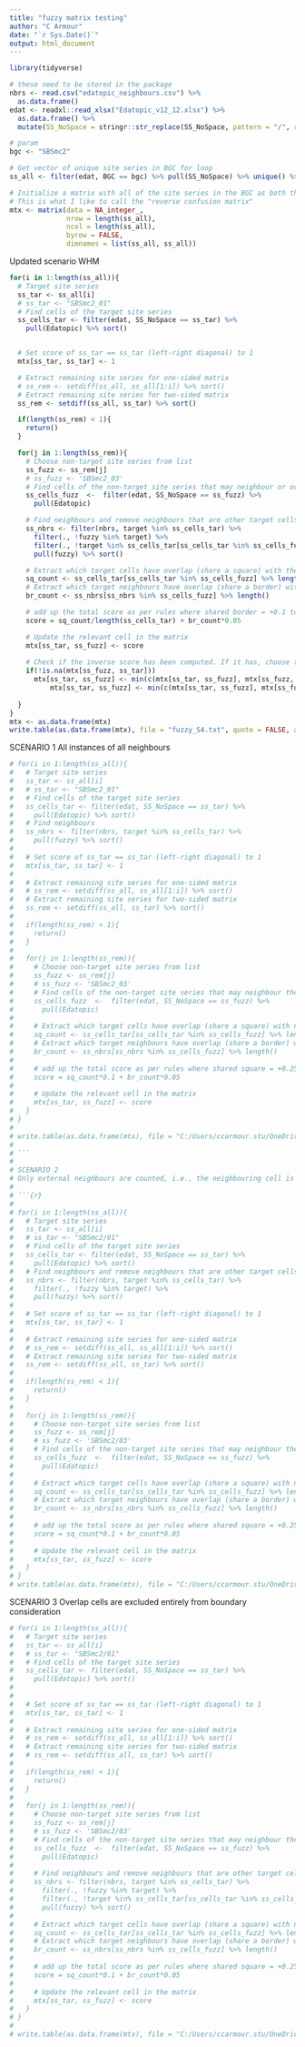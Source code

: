 ```yaml
---
title: "fuzzy matrix testing"
author: "C Armour"
date: "`r Sys.Date()`"
output: html_document
---
```


```r
library(tidyverse)
```

```r

# these need to be stored in the package
nbrs <- read.csv("edatopic_neighbours.csv") %>%
  as.data.frame()
edat <- readxl::read_xlsx("Edatopic_v12_12.xlsx") %>%
  as.data.frame() %>%
  mutate(SS_NoSpace = stringr::str_replace(SS_NoSpace, pattern = "/", replacement = "_"))

# param
bgc <- "SBSmc2"

# Get vector of unique site series in BGC for loop
ss_all <- filter(edat, BGC == bgc) %>% pull(SS_NoSpace) %>% unique() %>% sort()

# Initialize a matrix with all of the site series in the BGC as both the row names and column names.
# This is what I like to call the "reverse confusion matrix"
mtx <- matrix(data = NA_integer_,
              nrow = length(ss_all),
              ncol = length(ss_all),
              byrow = FALSE,
              dimnames = list(ss_all, ss_all))

```

Updated scenario WHM
```r
for(i in 1:length(ss_all)){
  # Target site series
  ss_tar <- ss_all[i]
  # ss_tar <- "SBSmc2_01"
  # Find cells of the target site series
  ss_cells_tar <- filter(edat, SS_NoSpace == ss_tar) %>%
    pull(Edatopic) %>% sort()


  # Set score of ss_tar == ss_tar (left-right diagonal) to 1
  mtx[ss_tar, ss_tar] <- 1

  # Extract remaining site series for one-sided matrix
  # ss_rem <- setdiff(ss_all, ss_all[1:i]) %>% sort()
  # Extract remaining site series for two-sided matrix
  ss_rem <- setdiff(ss_all, ss_tar) %>% sort()

  if(length(ss_rem) < 1){
    return()
  }

  for(j in 1:length(ss_rem)){
    # Choose non-target site series from list
    ss_fuzz <- ss_rem[j]
    # ss_fuzz <- 'SBSmc2_03'
    # Find cells of the non-target site series that may neighbour or overlap the target site series
    ss_cells_fuzz  <-  filter(edat, SS_NoSpace == ss_fuzz) %>%
      pull(Edatopic)

    # Find neighbours and remove neighbours that are other target cells AND remove the neighbours of target cells that overlap with the fuzzy cells
    ss_nbrs <- filter(nbrs, target %in% ss_cells_tar) %>%
      filter(., !fuzzy %in% target) %>%
      filter(., !target %in% ss_cells_tar[ss_cells_tar %in% ss_cells_fuzz]) %>%
      pull(fuzzy) %>% sort()

    # Extract which target cells have overlap (share a square) with the non-target cells
    sq_count <- ss_cells_tar[ss_cells_tar %in% ss_cells_fuzz] %>% length()
    # Extract which target neighbours have overlap (share a border) with non-target cells
    br_count <- ss_nbrs[ss_nbrs %in% ss_cells_fuzz] %>% length()

    # add up the total score as per rules where shared border = +0.1 to score and shared cells = proportion of shared area
    score = sq_count/length(ss_cells_tar) + br_count*0.05

    # Update the relevant cell in the matrix
    mtx[ss_tar, ss_fuzz] <- score
    
    # Check if the inverse score has been computed. If it has, choose the smaller of the two values and update the score for both.
    if(!is.na(mtx[ss_fuzz, ss_tar]))
      mtx[ss_tar, ss_fuzz] <- min(c(mtx[ss_tar, ss_fuzz], mtx[ss_fuzz, ss_tar]), na.rm = T)
          mtx[ss_tar, ss_fuzz] <- min(c(mtx[ss_tar, ss_fuzz], mtx[ss_fuzz, ss_tar]), na.rm = T)
    
  }
}
mtx <- as.data.frame(mtx)
write.table(as.data.frame(mtx), file = "fuzzy_S4.txt", quote = FALSE, append = FALSE)
```

SCENARIO 1
All instances of all neighbours

```r
# for(i in 1:length(ss_all)){
#   # Target site series
#   ss_tar <- ss_all[i]
#   # ss_tar <- "SBSmc2_01"
#   # Find cells of the target site series
#   ss_cells_tar <- filter(edat, SS_NoSpace == ss_tar) %>%
#     pull(Edatopic) %>% sort()
#   # Find neighbours
#   ss_nbrs <- filter(nbrs, target %in% ss_cells_tar) %>%
#     pull(fuzzy) %>% sort()
# 
#   # Set score of ss_tar == ss_tar (left-right diagonal) to 1
#   mtx[ss_tar, ss_tar] <- 1
# 
#   # Extract remaining site series for one-sided matrix
#   # ss_rem <- setdiff(ss_all, ss_all[1:i]) %>% sort()
#   # Extract remaining site series for two-sided matrix
#   ss_rem <- setdiff(ss_all, ss_tar) %>% sort()
# 
#   if(length(ss_rem) < 1){
#     return()
#   }
# 
#   for(j in 1:length(ss_rem)){
#     # Choose non-target site series from list
#     ss_fuzz <- ss_rem[j]
#     # ss_fuzz <- 'SBSmc2_03'
#     # Find cells of the non-target site series that may neighbour the target site series
#     ss_cells_fuzz  <-  filter(edat, SS_NoSpace == ss_fuzz) %>%
#       pull(Edatopic)
# 
#     # Extract which target cells have overlap (share a square) with non-target cells
#     sq_count <- ss_cells_tar[ss_cells_tar %in% ss_cells_fuzz] %>% length()
#     # Extract which target neighbours have overlap (share a border) with non-target cells
#     br_count <- ss_nbrs[ss_nbrs %in% ss_cells_fuzz] %>% length()
# 
#     # add up the total score as per rules where shared square = +0.25 and shared border = +0.1
#     score = sq_count*0.1 + br_count*0.05
# 
#     # Update the relevant cell in the matrix
#     mtx[ss_tar, ss_fuzz] <- score
#   }
# }
# 
# write.table(as.data.frame(mtx), file = "C:/Users/ccarmour.stu/OneDrive/PEM/fuzzy_S1.txt", quote = FALSE, append = FALSE)
# 
# ```
# 
# SCENARIO 2
# Only external neighbours are counted, i.e., the neighbouring cell is not also classified as the target site series
# 
# ```{r}
# 
# for(i in 1:length(ss_all)){
#   # Target site series
#   ss_tar <- ss_all[i]
#   # ss_tar <- "SBSmc2/01"
#   # Find cells of the target site series
#   ss_cells_tar <- filter(edat, SS_NoSpace == ss_tar) %>%
#     pull(Edatopic) %>% sort()
#   # Find neighbours and remove neighbours that are other target cells, e.g., external neighbours only.
#   ss_nbrs <- filter(nbrs, target %in% ss_cells_tar) %>%
#     filter(., !fuzzy %in% target) %>%
#     pull(fuzzy) %>% sort()
# 
#   # Set score of ss_tar == ss_tar (left-right diagonal) to 1
#   mtx[ss_tar, ss_tar] <- 1
# 
#   # Extract remaining site series for one-sided matrix
#   # ss_rem <- setdiff(ss_all, ss_all[1:i]) %>% sort()
#   # Extract remaining site series for two-sided matrix
#   ss_rem <- setdiff(ss_all, ss_tar) %>% sort()
# 
#   if(length(ss_rem) < 1){
#     return()
#   }
# 
#   for(j in 1:length(ss_rem)){
#     # Choose non-target site series from list
#     ss_fuzz <- ss_rem[j]
#     # ss_fuzz <- 'SBSmc2/03'
#     # Find cells of the non-target site series that may neighbour the target site series
#     ss_cells_fuzz  <-  filter(edat, SS_NoSpace == ss_fuzz) %>%
#       pull(Edatopic)
# 
#     # Extract which target cells have overlap (share a square) with non-target cells
#     sq_count <- ss_cells_tar[ss_cells_tar %in% ss_cells_fuzz] %>% length()
#     # Extract which target neighbours have overlap (share a border) with non-target cells
#     br_count <- ss_nbrs[ss_nbrs %in% ss_cells_fuzz] %>% length()
# 
#     # add up the total score as per rules where shared square = +0.25 and shared border = +0.1
#     score = sq_count*0.1 + br_count*0.05
# 
#     # Update the relevant cell in the matrix
#     mtx[ss_tar, ss_fuzz] <- score
#   }
# }
# write.table(as.data.frame(mtx), file = "C:/Users/ccarmour.stu/OneDrive/PEM/fuzzy_S2.txt", quote = FALSE, append = FALSE)


```

SCENARIO 3
Overlap cells are excluded entirely from boundary consideration

```r

# for(i in 1:length(ss_all)){
#   # Target site series
#   ss_tar <- ss_all[i]
#   # ss_tar <- "SBSmc2/01"
#   # Find cells of the target site series
#   ss_cells_tar <- filter(edat, SS_NoSpace == ss_tar) %>%
#     pull(Edatopic) %>% sort()
# 
# 
#   # Set score of ss_tar == ss_tar (left-right diagonal) to 1
#   mtx[ss_tar, ss_tar] <- 1
# 
#   # Extract remaining site series for one-sided matrix
#   # ss_rem <- setdiff(ss_all, ss_all[1:i]) %>% sort()
#   # Extract remaining site series for two-sided matrix
#   # ss_rem <- setdiff(ss_all, ss_tar) %>% sort()
# 
#   if(length(ss_rem) < 1){
#     return()
#   }
# 
#   for(j in 1:length(ss_rem)){
#     # Choose non-target site series from list
#     ss_fuzz <- ss_rem[j]
#     # ss_fuzz <- 'SBSmc2/03'
#     # Find cells of the non-target site series that may neighbour the target site series
#     ss_cells_fuzz  <-  filter(edat, SS_NoSpace == ss_fuzz) %>%
#       pull(Edatopic)
# 
#     # Find neighbours and remove neighbours that are other target cells AND remove the neighbours of target cells that overlap with the fuzzy cells
#     ss_nbrs <- filter(nbrs, target %in% ss_cells_tar) %>%
#       filter(., !fuzzy %in% target) %>%
#       filter(., !target %in% ss_cells_tar[ss_cells_tar %in% ss_cells_fuzz]) %>%
#       pull(fuzzy) %>% sort()
# 
#     # Extract which target cells have overlap (share a square) with non-target cells
#     sq_count <- ss_cells_tar[ss_cells_tar %in% ss_cells_fuzz] %>% length()
#     # Extract which target neighbours have overlap (share a border) with non-target cells
#     br_count <- ss_nbrs[ss_nbrs %in% ss_cells_fuzz] %>% length()
# 
#     # add up the total score as per rules where shared square = +0.25 and shared border = +0.1
#     score = sq_count*0.1 + br_count*0.05
# 
#     # Update the relevant cell in the matrix
#     mtx[ss_tar, ss_fuzz] <- score
#   }
# }
# 
# write.table(as.data.frame(mtx), file = "C:/Users/ccarmour.stu/OneDrive/PEM/fuzzy_S3.txt", quote = FALSE, append = FALSE)


```

